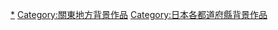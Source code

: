 {{日本行政區劃分類導航|背景作品}}
{{DEFAULTSORT:Chiba}}
[[Category:千葉縣文化|*]]
[[Category:關東地方背景作品|Category:關東地方背景作品]]
[[Category:日本各都道府縣背景作品|Category:日本各都道府縣背景作品]]